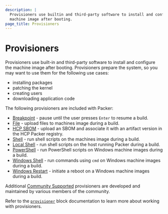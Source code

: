 ```yaml
---
description: |
  Provisioners use builtin and third-party software to install and configure the
  machine image after booting.
page_title: Provisioners
---
```


# Provisioners

Provisioners use built-in and third-party software to install and configure the machine image after
booting. Provisioners prepare the system, so you may want to use them for the following use cases:

- installing packages
- patching the kernel
- creating users
- downloading application code

The following provisioners are included with Packer:

- [Breakpoint](/packer/docs/provisioners/breakpoint) - pause until the user presses `Enter` to resume
  a build.
- [File](/packer/docs/provisioners/file) - upload files to machines image during a build.
- [HCP SBOM](/packer/docs/provisioners/hcp-sbom) - upload an SBOM and associate it with an artifact 
   version in the HCP Packer registry.
- [Shell](/packer/docs/provisioners/shell) - run shell scripts on the machines image during a build.
- [Local Shell](/packer/docs/provisioners/shell-local) - run shell scripts on the host running Packer
  during a build.
- [PowerShell](/packer/docs/provisioners/powershell) - run PowerShell scripts on Windows machine
  images during a build.
- [Windows Shell](/packer/docs/provisioners/windows-shell) - run commands using `cmd` on Windows
  machine images during a build.
- [Windows Restart](/packer/docs/provisioners/windows-restart) - initiate a reboot on a Windows
  machine images during a build.

Additional [Community Supported](/packer/docs/provisioners/community-supported) provisioners are
developed and maintained by various members of the community.

Refer to the [`provisioner`](/packer/docs/templates/hcl_templates/blocks/build/provisioner) block
documentation to learn more about working with provisioners.
